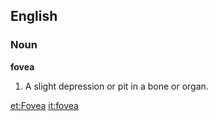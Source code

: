 ==English==

===Noun===

'''fovea'''

#A slight depression or pit in a bone or organ.

[[et:Fovea]]
[[it:fovea]]